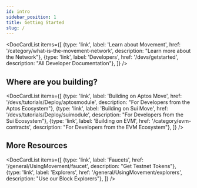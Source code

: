 ```yaml
---
id: intro
sidebar_position: 1
title: Getting Started
slug: /
---
```



<DocCardList items={[
  {type: 'link', label: 'Learn about Movement', href: '/category/what-is-the-movement-network', description: "Learn more about the Network"},
  {type: 'link', label: 'Developers', href: '/devs/getstarted', description: "All Developer Documentation"},
]} />

<h2>Where are you building?</h2>

<DocCardList items={[
  {type: 'link', label: 'Building on Aptos Move', href: '/devs/tutorials/Deploy/aptosmodule', description: "For Developers from the Aptos Ecosystem"},
  {type: 'link', label: 'Building on Sui Move', href: '/devs/tutorials/Deploy/suimodule', description: "For Developers from the Sui Ecosystem"},
  {type: 'link', label: 'Building on EVM', href: '/category/evm-contracts', description: "For Developers from the EVM Ecosystem"},
]} />
  
<h2>More Resources</h2>

<DocCardList items={[
  {type: 'link', label: 'Faucets', href: '/general/UsingMovement/faucet', description: "Get Testnet Tokens"},
  {type: 'link', label: 'Explorers', href: '/general/UsingMovement/explorers', description: "Use our Block Explorers"},
]} />